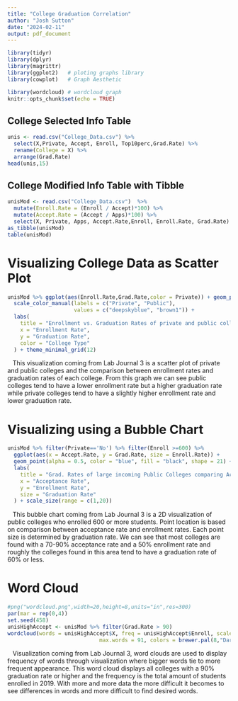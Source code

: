 ```yaml
---
title: "College Graduation Correlation"
author: "Josh Sutton"
date: "2024-02-11"
output: pdf_document
---
```


```r
library(tidyr)
library(dplyr)
library(magrittr)  
library(ggplot2)   # ploting graphs library
library(cowplot)   # Graph Aesthetic

library(wordcloud) # wordcloud graph
knitr::opts_chunk$set(echo = TRUE)
```

## College Selected Info Table
```r
unis <- read.csv("College_Data.csv") %>% 
  select(X,Private, Accept, Enroll, Top10perc,Grad.Rate) %>% 
  rename(College = X) %>% 
  arrange(Grad.Rate)
head(unis,15)
```

\newpage

## College Modified Info Table with Tibble
```r
unisMod <- read.csv("College_Data.csv")  %>%
  mutate(Enroll.Rate = (Enroll / Accept)*100) %>% 
  mutate(Accept.Rate = (Accept / Apps)*100) %>% 
  select(X, Private, Apps, Accept.Rate,Enroll, Enroll.Rate, Grad.Rate)
as_tibble(unisMod)
table(unisMod)
```

\newpage

# Visualizing College Data as Scatter Plot
```r
unisMod %>% ggplot(aes(Enroll.Rate,Grad.Rate,color = Private)) + geom_point(size=2) +
  scale_color_manual(labels = c("Private", "Public"), 
                     values = c("deepskyblue", "brown1")) +
  labs(
    title = "Enrollment vs. Graduation Rates of private and public colleges",
    x = "Enrollment Rate",
    y = "Graduation Rate",
    color = "College Type"
  ) + theme_minimal_grid(12)
```

|    This visualization coming from Lab Journal 3 is a scatter plot of private and public colleges and the comparison between enrollment rates and graduation rates of each college. From this graph we can see public colleges tend to have a lower enrollment rate but a higher graduation rate while private colleges tend to have a slightly higher enrollment rate and lower graduation rate. 

\newpage

# Visualizing using a Bubble Chart
```r
unisMod %>% filter(Private=='No') %>% filter(Enroll >=600) %>% 
  ggplot(aes(x = Accept.Rate, y = Grad.Rate, size = Enroll.Rate)) +
  geom_point(alpha = 0.5, color = "blue", fill = "black", shape = 21) +
  labs(
    title = "Grad. Rates of large incoming Public Colleges comparing Accept to Enroll rates",
    x = "Acceptance Rate",
    y = "Enrollment Rate",
    size = "Graduation Rate"
  ) + scale_size(range = c(1,20))
```

|    This bubble chart coming from Lab Journal 3 is a 2D visualization of public colleges who enrolled 600 or more students. Point location is based on comparison between acceptance rate and enrollment rates. Each point size is determined by graduation rate. We can see that most colleges are found with a 70-90% acceptance rate and a 50% enrollment rate and roughly the colleges found in this area tend to have a graduation rate of 60% or less.

\newpage
# Word Cloud
```r
#png("wordcloud.png",width=20,height=8,units="in",res=300)
par(mar = rep(0,4))
set.seed(458)
unisHighAccept <- unisMod %>% filter(Grad.Rate > 90)
wordcloud(words = unisHighAccept$X, freq = unisHighAccept$Enroll, scale= c(1.7,0.25),
                             max.words = 91, colors = brewer.pal(8,"Dark2"))
```

|    Visualization coming from Lab Journal 3, word clouds are used to display frequency of words through visualization where bigger words tie to more frequent appearance. This word cloud displays all colleges with a 90% graduation rate or higher and the frequency is the total amount of students enrolled in 2019. With more and more data the more difficult it becomes to see differences in words and more difficult to find desired words.

